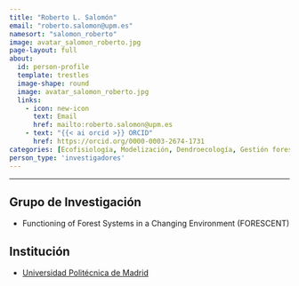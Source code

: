 ```yaml
---
title: "Roberto L. Salomón"
email: "roberto.salomon@upm.es"  
namesort: "salomon_roberto"
image: avatar_salomon_roberto.jpg
page-layout: full
about: 
  id: person-profile
  template: trestles
  image-shape: round
  image: avatar_salomon_roberto.jpg
  links:
    - icon: new-icon
      text: Email
      href: mailto:roberto.salomon@upm.es
    - text: "{{< ai orcid >}} ORCID"
      href: https://orcid.org/0000-0003-2674-1731
categories: [Ecofisiología, Modelización, Dendroecología, Gestión forestal]
person_type: 'investigadores'
---
```

 
<hr>

:::{#person-profile}

## Grupo de Investigación
- Functioning of Forest Systems in a Changing Environment (FORESCENT)

## Institución
- [Universidad Politécnica de Madrid](https://www.upm.es/)

:::
